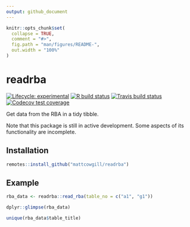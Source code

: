 ```yaml
---
output: github_document
---
```


<!-- README.md is generated from README.Rmd. Please edit that file -->

```r
knitr::opts_chunk$set(
  collapse = TRUE,
  comment = "#>",
  fig.path = "man/figures/README-",
  out.width = "100%"
)
```

# readrba

<!-- badges: start -->

[![Lifecycle: experimental](https://img.shields.io/badge/lifecycle-experimental-orange.svg)](https://www.tidyverse.org/lifecycle/#experimental) [![R build status](https://github.com/MattCowgill/readrba/workflows/R-CMD-check/badge.svg)](https://github.com/MattCowgill/readrba/actions) [![Travis build status](https://travis-ci.com/MattCowgill/readrba.svg?branch=master)](https://travis-ci.com/MattCowgill/readrba) [![Codecov test coverage](https://codecov.io/gh/MattCowgill/readrba/branch/master/graph/badge.svg)](https://codecov.io/gh/MattCowgill/readrba?branch=master)

<!-- badges: end -->

Get data from the RBA in a tidy tibble. 

Note that this package is still in active development. Some aspects of its functionality are incomplete.

## Installation

```r
remotes::install_github("mattcowgill/readrba")
```

## Example

```r
rba_data <- readrba::read_rba(table_no = c("a1", "g1"))

dplyr::glimpse(rba_data)

unique(rba_data$table_title)
```
